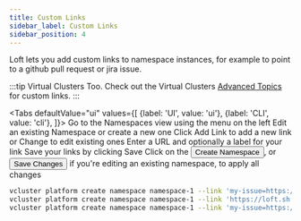 ```yaml
---
title: Custom Links
sidebar_label: Custom Links
sidebar_position: 4
---
```



Loft lets you add custom links to namespace instances, for example to point to a github pull request or jira issue.

:::tip Virtual Clusters Too.
Check out the Virtual Clusters [Advanced Topics ](../../virtual-clusters/key-features/custom-links.mdx) for custom links.
:::

<Tabs
    defaultValue="ui"
    values={[
        {label: 'UI', value: 'ui'},
        {label: 'CLI', value: 'cli'},
    ]}>
    <TabItem value="ui">
      <Step>
        Go to the <NavStep>Namespaces</NavStep> view using the menu on the left
      </Step>
      <Step>
        Edit an existing Namespace or create a new one
      </Step>
      <Step>
        Click <Label>Add Link</Label> to add a new link or <Label>Change</Label> to edit existing ones
      </Step>
      <Step>
        Enter a URL and optionally a label for your link
      </Step>
      <Step>
        Save your links by clicking <Label>Save</Label>
      </Step>
      <Step>
        Click on the <Button>Create Namespace</Button>,
        or <Button>Save Changes</Button> if you're editing an existing namespace,
        to apply all changes
      </Step>
    </TabItem>
<TabItem value="cli">

```bash
vcluster platform create namespace namespace-1 --link 'my-issue=https://github.com/kubernetes/kubernetes/pull/1234'
vcluster platform create namespace namespace-1 --link 'https://loft.sh'
vcluster platform create namespace namespace-1 --link 'my-issue=https://github.com/kubernetes/kubernetes/pull/1234,documentation=https://example.com/docs'
```

</TabItem>
</Tabs>
